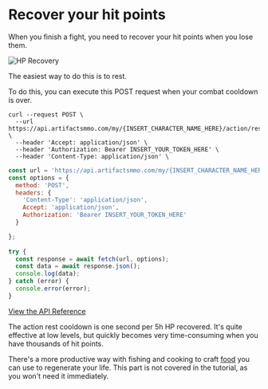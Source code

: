 # Recover your hit points

When you finish a fight, you need to recover your hit points when you lose them.

![HP Recovery](https://artifactsmmo.com/images/docs/hp_recovery.png)
 
The easiest way to do this is to rest.

To do this, you can execute this POST request when your combat cooldown is over.
 
```http filename="cURL" copy
curl --request POST \
  --url https://api.artifactsmmo.com/my/{INSERT_CHARACTER_NAME_HERE}/action/rest \
  --header 'Accept: application/json' \
  --header 'Authorization: Bearer INSERT_YOUR_TOKEN_HERE' \
  --header 'Content-Type: application/json' \
```
```js filename="Javascript" copy
const url = 'https://api.artifactsmmo.com/my/{INSERT_CHARACTER_NAME_HERE}/action/rest';
const options = {
  method: 'POST',
  headers: {
    'Content-Type': 'application/json',
    Accept: 'application/json',
    Authorization: 'Bearer INSERT_YOUR_TOKEN_HERE'
  }

};
  
try {
  const response = await fetch(url, options);
  const data = await response.json();
  console.log(data);
} catch (error) {
  console.error(error);
}
```

[View the API Reference](https://api.artifactsmmo.com/docs/#/operations/action_move_my__name__action_move_post)


The action rest cooldown is one second per 5h HP recovered. 
It's quite effective at low levels, but quickly becomes very time-consuming when you have thousands of hit points.

There's a more productive way with fishing and cooking to craft [food](https://artifactsmmo.com/encyclopedia/items?type=consumable) you can use to regenerate your life. This part is not covered in the tutorial, as you won't need it immediately.

